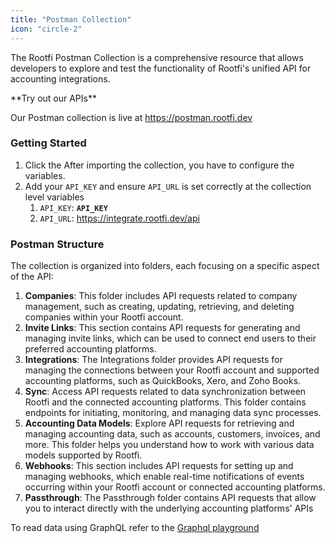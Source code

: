 ```yaml
---
title: "Postman Collection"
icon: "circle-2"
---
```


The Rootfi Postman Collection is a comprehensive resource that allows developers to explore and test the functionality of Rootfi's unified API for accounting integrations.

<Tip>
   **Try out our APIs**

Our Postman collection is live at https://postman.rootfi.dev

</Tip>

### Getting Started

1. Click the After importing the collection, you have to configure the variables.
2. Add your `API_KEY` and ensure `API_URL` is set correctly at the collection level variables
   1. `API_KEY`: **`API_KEY`**
   2. `API_URL`: https://integrate.rootfi.dev/api

### Postman Structure

The collection is organized into folders, each focusing on a specific aspect of the API:

1. **Companies**: This folder includes API requests related to company management, such as creating, updating, retrieving, and deleting companies within your Rootfi account.
2. **Invite Links**: This section contains API requests for generating and managing invite links, which can be used to connect end users to their preferred accounting platforms.
3. **Integrations**: The Integrations folder provides API requests for managing the connections between your Rootfi account and supported accounting platforms, such as QuickBooks, Xero, and Zoho Books.
4. **Sync**: Access API requests related to data synchronization between Rootfi and the connected accounting platforms. This folder contains endpoints for initiating, monitoring, and managing data sync processes.
5. **Accounting Data Models**: Explore API requests for retrieving and managing accounting data, such as accounts, customers, invoices, and more. This folder helps you understand how to work with various data models supported by Rootfi.
6. **Webhooks**: This section includes API requests for setting up and managing webhooks, which enable real-time notifications of events occurring within your Rootfi account or connected accounting platforms.
7. **Passthrough**: The Passthrough folder contains API requests that allow you to interact directly with the underlying accounting platforms' APIs

<Tip>To read data using GraphQL refer to the [Graphql playground](/graphql-playground)</Tip>
